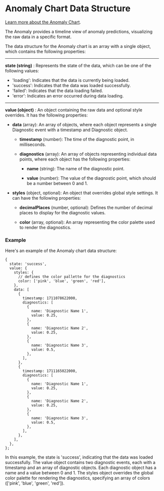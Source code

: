 
<Meta of={AnomalyChartStories} />

# Anomaly Chart Data Structure

[Learn more about the Anomaly Chart](/docs/components-anomalychart--docs).

The Anomaly provides a timeline view of anomaly predictions, visualizing the raw data in a specific format.

The data structure for the Anomaly chart is an array with a single object, which contains the following properties:

---

**state (string)** : Represents the state of the data, which can be one of the following values:

  * 'loading': Indicates that the data is currently being loaded.
  * 'success': Indicates that the data was loaded successfully.
  * 'failed': Indicates that the data loading failed.
  * 'error': Indicates an error occurred during data loading.

---

**value (object)** : An object containing the raw data and optional style overrides. It has the following properties:

  - **data** (array): An array of objects, where each object represents a single Diagnostic event with a timestamp and Diagnostic object.

      - **timestamp** (number): The time of the diagnostic point, in milliseconds.

      - **diagnostics** (array): An array of objects representing individual data points, where each object has the following properties:
        
        - **name** (string): The name of the diagnostic point.

        - **value** (number): The value of the diagnostic point, which should be a number between 0 and 1.

  - **styles** (object, optional): An object that overrides global style settings. It can have the following properties:

    - **decimalPlaces** (number, optional): Defines the number of decimal places to display for the diagnostic values.

    - **color** (array, optional): An array representing the color palette used to render the diagnostics.


### Example 

Here's an example of the Anomaly chart data structure:

```
{
  state: 'success',
  value: {
    styles: {
      // defines the color pallette for the diagnostics
      color: ['pink', 'blue', 'green', 'red'],
    },
    data: [
      {
        timestamp: 1711078622000,
        diagnostics: [
          {
            name: 'Diagnostic Name 1',
            value: 0.25,
          },
          {
            name: 'Diagnostic Name 2',
            value: 0.25,
          },
          {
            name: 'Diagnostic Name 3',
            value: 0.5,
          },
        ],
      },
      {
        timestamp: 1711165022000,
        diagnostics: [
          {
            name: 'Diagnostic Name 1',
            value: 0.25,
          },
          {
            name: 'Diagnostic Name 2',
            value: 0.25,
          },
          {
            name: 'Diagnostic Name 3',
            value: 0.5,
          },
        ],
      },
    ],
  },
};
```

In this example, the state is 'success', indicating that the data was loaded successfully. The value object contains two diagnostic events, each with a timestamp and an array of diagnostic objects. Each diagnostic object has a name and a value between 0 and 1. The styles object overrides the global color palette for rendering the diagnostics, specifying an array of colors (['pink', 'blue', 'green', 'red']).
